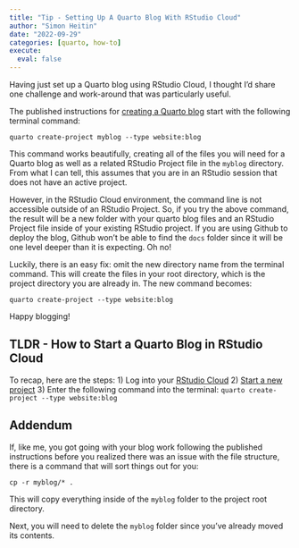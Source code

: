 ```yaml
---
title: "Tip - Setting Up A Quarto Blog With RStudio Cloud"
author: "Simon Heitin"
date: "2022-09-29"
categories: [quarto, how-to]
execute:
  eval: false
---
```


Having just set up a Quarto blog using RStudio Cloud, I thought I'd share one challenge and work-around that was particularly useful.

The published instructions for [creating a Quarto blog](https://quarto.org/docs/websites/website-blog.html#blog-projects) start with the following terminal command:
```
quarto create-project myblog --type website:blog
```

This command works beautifully, creating all of the files you will need for a Quarto blog as well as a related RStudio Project file in the `myblog` directory. From what I can tell, this assumes that you are in an RStudio session that does not have an active project. 

However, in the RStudio Cloud environment, the command line is not accessible outside of an RStudio Project. So, if you try the above command, the result will be a new folder with your quarto blog files and an RStudio Project file inside of your existing RStudio project. If you are using Github to deploy the blog, Github won't be able to find the `docs` folder since it will be one level deeper than it is expecting. Oh no!

Luckily, there is an easy fix: omit the new directory name from the terminal command. This will create the files in your root directory, which is the project directory you are already in. The new command becomes:
```
quarto create-project --type website:blog
```

Happy blogging!

## TLDR - How to Start a Quarto Blog in RStudio Cloud

To recap, here are the steps:
1) Log into your [RStudio Cloud](https://rstudio.cloud/)
2) [Start a new project](https://rstudio.cloud/learn/guide#projects)
3) Enter the following command into the terminal: `quarto create-project --type website:blog`

## Addendum
If, like me, you got going with your blog work following the published instructions before you realized there was an issue with the file structure, there is a command that will sort things out for you:
```
cp -r myblog/* .
```

This will copy everything inside of the `myblog` folder to the project root directory. 

Next, you will need to delete the `myblog` folder since you've already moved its contents.